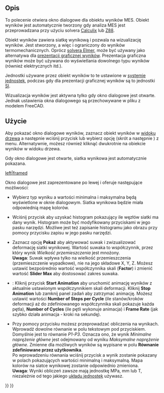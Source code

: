 <languages/>

{{Docnav
|[[FEM_ResultsPurge/pl|Usuń wyniki]]
|[[FEM_PostApplyChanges/pl|Zastosuj zmiany]]
|[[FEM_Workbench/pl|środowisko pracy MES]]
|IconL=FEM_ResultsPurge.svg
|IconR=FEM_PostApplyChanges.svg
|IconC=Workbench_FEM.svg
}}

{{GuiCommand/pl
|Name=FEM ResultShow
|Name/pl=MES: Pokaż wyniki
|MenuLocation=Wyniki → Pokaż wyniki
|Workbenches=[[FEM_Workbench/pl|MES]]
|Shortcut={{KEY|R}} {{KEY|S}}
|SeeAlso=[[FEM_PostPipelineFromResult/pl|Prezentacja graficzna wyników]], [[FEM_tutorial/pl|Poradnik MES]]
}}

<span id="Description"></span>
==Opis==

To polecenie otwiera okno dialogowe dla obiektu wyników MES. Obiekt wyników jest automatycznie tworzony gdy analiza MES jest przeprowadzana przy użyciu solvera [[FEM_SolverCalculixCxxtools/pl|Calculix]] lub [[FEM_SolverZ88/pl|Z88]].

Obiekt wyników zawiera siatkę wynikową i pozwala na wizualizację wyników. Jest stworzony, a więc i ograniczony do wyników termomechanicznych. Oprócz [[FEM_SolverElmer/pl|solvera Elmer]], może być używany jako alternatywa dla [[FEM_PostPipelineFromResult/pl|prezentacji graficznej wyników]]. Prezentacja graficzna wyników może być używana do wyświetlania dowolnego typu wyników (również elektrycznych itd.).

Jednostki używane przez obiekt wyników to te ustawione w [[Preferences_Editor/pl#Jednostki|systemie jednostek]], podczas gdy dla prezentacji graficznej wyników są to jednostki [https://pl.wikipedia.org/wiki/Uk%C5%82ad_SI SI].

Wizualizacja wyników jest aktywna tylko gdy okno dialogowe jest otwarte. Jednak ustawienia okna dialogowego są przechowywane w pliku z modelem FreeCAD.

<span id="Usage"></span>
==Użycie==

<div class="mw-translate-fuzzy">
Aby pokazać okno dialogowe wyników, zaznacz obiekt wyników w [[Tree_view/pl|widoku drzewa]] a następnie wciśnij przycisk {{Button|[[Image:FEM_ResultShow.svg|16px]] '''Pokaż wyniki'''}} lub wybierz opcję {{MenuCommand|Wyniki → [[Image:FEM_ResultShow.svg|16px]] Pokaż wyniki}} (skrót {{KEY|R}} a następnie {{KEY|S}}) z menu. Alternatywnie, możesz również kliknąć dwukrotnie na obiekcie wyników w widoku drzewa.
</div>

Gdy okno dialogowe jest otwarte, siatka wynikowa jest automatycznie pokazana.

[[File:FEM_Result-Object-Dialog.png|left|framed]]

Okno dialogowe jest zaprezentowane po lewej i oferuje następujące możliwościː

* Wybierz typ wyniku a wartości minimalna i maksymalna będą wyświetlone w oknie dialogowym. Siatka wynikowa będzie miała odpowiednią mapę kolorów.

* Wciśnij przycisk {{Button|'''Histogram'''}} aby uzyskać histogram pokazujący ile węzłów siatki ma dany wynik. Histogram może być modyfikowany przyciskami w jego pasku narzędzi. Możliwe jest też zapisanie histogramu jako obrazu przy pomocy przycisku zapisu w jego pasku narzędzi.

* Zaznacz opcję '''Pokaż''' aby aktywować suwak i zwizualizować deformację siatki wynikowej. Wartość suwaka to współczynnik, przez który wynik ''Wielkość przemieszczenia'' jest mnożony.</br>'''Uwaga''': Suwak wpływa tylko na wielkość przemieszczenia (przemieszczenie wypadkowe), nie na jego składowe X, Y, Z. Możesz ustawić bezpośrednio wartość współczynnika skali ('''Factor''') i zmienić wartość '''Slider Max''' aby dostosować zakres suwaka.

* {{Version/pl|1.1}}: Kliknij przycisk '''Start Animation''' aby uruchomić animację wyników z aktualnie ustawionym współczynnikiem skali deformacji. Kliknij '''Stop Animation''' lub zamknij panel zadań aby zatrzymać animację. Możesz ustawić wartości '''Number of Steps per Cycle''' (ile stanów/kroków deformacji aż do zdefiniowanego współczynnika skali pokazuje każda pętla), '''Number of Cycles''' (ile pętli wykonuje animacja) i '''Frame Rate''' (jak szybko działa animacja - kroki na sekundę).

* Przy pomocy przycisku {{Button|'''Oblicz'''}} możesz przeprowadzać obliczenia na wynikach. Wprowadź dowolne równanie w polu tekstowym pod przyciskiem. Domyślnie jest to równanie ''P1-P3''. Oznacza ono, że wynik ''Minimalne naprężenie główne'' jest odejmowany od wyniku ''Maksymalne naprężenie główne''. Zmienne dla możliwych wyników są wypisane w polu '''Równanie zdefiniowane przez użytkownika'''.</br>Po wprowadzeniu równania wciśnij przycisk a wynik zostanie pokazany w polach pokazujących wartości minimalną i maksymalną. Mapa kolorów na siatce wynikowej zostanie odpowiednio zmieniona.</br>'''Uwaga''': Wyniki obliczeń zawsze mają jednostkę MPa, mm lub T, niezależnie od tego jakiego [[Preferences_Editor/pl#Jednostki|układu jednostek]] używasz.

{{Docnav
|[[FEM_ResultsPurge/pl|Usuń wyniki]]
|[[FEM_PostApplyChanges/pl|Zastosuj zmiany]]
|[[FEM_Workbench/pl|środowisko pracy MES]]
|IconL=FEM_ResultsPurge.svg
|IconR=FEM_PostApplyChanges.svg
|IconC=Workbench_FEM.svg
}}

{{FEM Tools navi{{#translation:}}}}
{{Userdocnavi{{#translation:}}}}